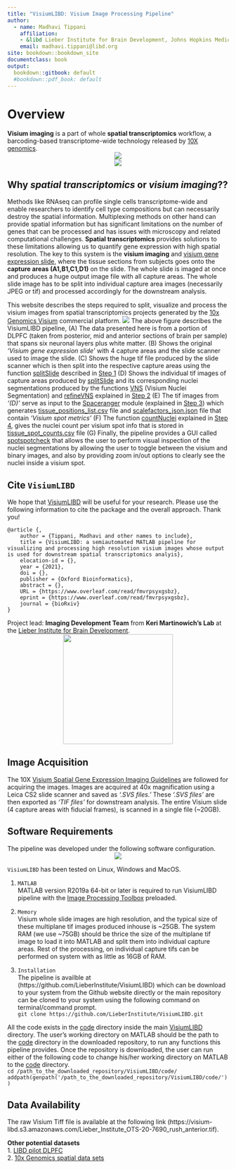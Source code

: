 ```yaml
---
title: "VisiumLIBD: Visium Image Processing Pipeline"
author:
  - name: Madhavi Tippani
    affiliation:
    - &libd Lieber Institute for Brain Development, Johns Hopkins Medical Campus
    email: madhavi.tippani@libd.org
site: bookdown::bookdown_site
documentclass: book
output:
  bookdown::gitbook: default
  #bookdown::pdf_book: default
---
```


# Overview {-}
**Visium imaging** is a part of whole **spatial transcriptomics** workflow, a barcoding-based transcriptome-wide technology released by [10X genomics](https://www.10xgenomics.com).
<center>
![](images/visium_imaging.png) 
</center>
<center>
![](images/visium_spot.png)
</center>

## Why *spatial transcriptomics* or *visium imaging*?? {-}
Methods like RNAseq can profile single cells transcriptome-wide and enable researchers to identify cell type compositions but can necessarily destroy the spatial information. Multiplexing methods on other hand can provide spatial information but has significant limitations on the number of genes that can be processed and has issues with microscopy and related computational challenges. **Spatial transcriptomics** provides solutions to these limitations allowing us to quantify gene expression with high spatial resolution. The key to this system is the **visium imaging** and [visium gene expression slide](https://www.10xgenomics.com/products/spatial-gene-expression), where the tissue sections from subjects goes onto the **capture areas (A1,B1,C1,D1)** on the slide. The whole slide is imaged at once and produces a huge output image file with all capture areas. The whole slide image has to be split into individual capture area images (necessarily JPEG or tif) and processed accordingly for the downstream analysis.

This website describes the steps required to split, visualize and process the visium images from spatial transcriptomics projects generated by the [10x Genomics  Visium](https://www.10xgenomics.com/spatial-transcriptomics) commercial platform.
\centering
![](images/VisiumLIBD.png)
The above figure describes the VisiumLIBD pipeline, (A) The data presented here is from a portion of DLPFC (taken from posterior, mid and anterior sections of brain per sample) that spans six neuronal layers plus white matter. (B) Shows the original *'Visium gene expression slide'* with 4 capture areas and the slide scanner used to image the slide. (C) Shows the huge tif file produced by the slide scanner which is then split into the respective capture areas using the function [splitSlide](https://github.com/LieberInstitute/VisiumLIBD/blob/main/code/split.m) described in [Step 1](http://research.libd.org/VisiumLIBD/step-1-split-visium-histology-whole-slide-image-into-individual-capture-area-images.html) (D) Shows the individual tif images of capture areas produced by [splitSlide](https://github.com/LieberInstitute/VisiumLIBD/blob/main/code/split.m)  and its corresponding nuclei segmentations produced by the functions [VNS](https://github.com/LieberInstitute/VisiumLIBD/blob/main/code/VNS.m) (Visium Nuclei Segmentation) and [refineVNS](https://github.com/LieberInstitute/VisiumLIBD/blob/main/code/refineVNS.m) explained in [Step 2](http://research.libd.org/VisiumLIBD/step-2-nuclei-segmentation-of-individual-capture-areas-images.html) (E) The tif images from *'(D)'* serve as input to the [Spaceranger](https://support.10xgenomics.com/spatial-gene-expression/software/pipelines/latest/using/count) module (explained in [Step 3](http://research.libd.org/VisiumLIBD/step-3-Space-Ranger.html)) which generates [tissue_positions_list.csv](https://github.com/LieberInstitute/VisiumLIBD/blob/main/pipeline_outputs/spaceranger/tissue_positions_list.csv) file and [scalefactors_json.json](https://github.com/LieberInstitute/VisiumLIBD/blob/main/pipeline_outputs/spaceranger/scalefactors_json.json) file that contain *'Visium spot metrics'* (F) The function [countNuclei](https://github.com/LieberInstitute/VisiumLIBD/blob/main/code/countNuclei.m) explained in [Step 4](http://research.libd.org/VisiumLIBD/step-4-gui-for-nuclei-count-in-a-visium-spot.html), gives the nuclei count per visium spot info that is stored in [tissue_spot_counts.csv](https://github.com/LieberInstitute/VisiumLIBD/blob/main/pipeline_outputs/spotspotcheck/tissue_spot_counts.csv) file (G) Finally, the pipeline provides a GUI called [spotspotcheck](http://research.libd.org/VisiumLIBD/step-4-gui-for-nuclei-count-in-a-visium-spot.html#spotspotcheck) that allows the user to perform visual inspection of the nuclei segmentations by allowing the user to toggle between the visium and binary images, and also by providing zoom in/out options to clearly see the nuclei inside a visium spot.

## Cite `VisiumLIBD` {-}
We hope that [VisiumLIBD](http://research.libd.org/VisiumLIBD/) will be useful for your research. Please use the following information to cite the package and the overall approach. Thank you!
```
@article {,
	author = {Tippani, Madhavi and other names to include},
	title = {VisiumLIBD: a semiautomated MATLAB pipeline for visualizing and processing high resolution visium images whose output is used for downstream spatial transcriptomics analyis},
	elocation-id = {},
	year = {2021},
	doi = {},
	publisher = {Oxford Bioinformatics},
	abstract = {},
	URL = {https://www.overleaf.com/read/fmvrpsyxgsbz},
	eprint = {https://www.overleaf.com/read/fmvrpsyxgsbz},
	journal = {bioRxiv}
}
```
Project lead: **Imaging Development Team** from **Keri Martinowich's Lab** at the [Lieber Institute for Brain Development](https://www.libd.org/).  
<center>
<img src="http://lcolladotor.github.io/img/LIBD_logo.jpg" width="250px">
</center>

## Image Acquisition {-}
The 10X [Visium Spatial Gene Expression Imaging Guidelines](https://support.10xgenomics.com/spatial-gene-expression/imaging/doc/technical-note-visium-spatial-gene-expression-imaging-guidelines) are followed for acquiring the images. Images are acquired at 40x magnification using a Leica CS2 slide scanner and saved as *'.SVS files.'* These *'.SVS files'* are then exported as *'TIF files'* for downstream analysis. The entire Visium slide (4 capture areas with fiducial frames), is scanned in a single file (~20GB).

## Software Requirements {-}
The pipeline was developed under the following software configuration.
<center>
![](images/Software_Configuration.png)
</center>

`VisiumLIBD` has been tested on Linux, Windows and MacOS.

1. `MATLAB`  
MATLAB version R2019a 64-bit or later is required to run VisiumLIBD pipeline with the [Image Processing Toolbox](https://www.mathworks.com/products/image.html) preloaded.
 
2. `Memory`  
Visium whole slide images are high resolution, and the typical size of these multiplane tif images produced inhouse is ~25GB. The system RAM (we use ~75GB) should be thrice the size of the multiplane tif image to load it into MATLAB and split them into individual capture areas. Rest of the processing, on individual capture tifs can be performed on system with as little as 16GB of RAM.

3. `Installation`  
The pipeline is availble at (https://github.com/LieberInstitute/VisiumLIBD) which can be download to your system from the Github website directly or the main repository can be cloned to your system using the following command on terminal/command prompt.  
              `git clone https://github.com/LieberInstitute/VisiumLIBD.git`
    
All the code exists in the [code](https://github.com/LieberInstitute/VisiumLIBD/tree/main/code) directory inside the main [VisiumLIBD](https://github.com/LieberInstitute/VisiumLIBD) directory. 
The user's working directory on MATLAB should be the path to the [code](https://github.com/LieberInstitute/VisiumLIBD/tree/main/code) directory in the downloaded repository, to run any functions this pipeline provides. Once the repository is downloaded, the user can run either of the following code to change his/her working directory on MATLAB to the [code](https://github.com/LieberInstitute/VisiumLIBD/tree/main/code) directory.  
              `cd /path_to_the_downloaded_repository/VisiumLIBD/code/` 
              `addpath(genpath('/path_to_the_downloaded_repository/VisiumLIBD/code/'))`

## Data Availability {-}
The raw Visium Tiff file is available at the following link (https://visium-libd.s3.amazonaws.com/Lieber_Institute_OTS-20-7690_rush_anterior.tif).

**Other potential datasets**  
1. [LIBD pilot DLPFC](https://github.com/LieberInstitute/spatialLIBD#raw-data)   
2. [10x Genomics spatial data sets](https://support.10xgenomics.com/spatial-gene-expression/datasets) 





